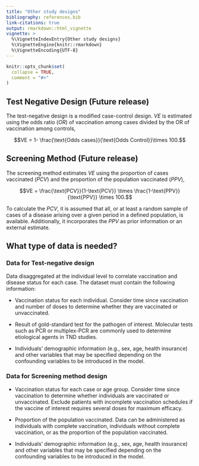 ```yaml
---
title: "Other study designs"
bibliography: references.bib
link-citations: true
output: rmarkdown::html_vignette
vignette: >
  %\VignetteIndexEntry{Other study designs}
  %\VignetteEngine{knitr::rmarkdown}
  %\VignetteEncoding{UTF-8}
---
```


```r
knitr::opts_chunk$set(
  collapse = TRUE,
  comment = "#>"
)
```

## Test Negative Design (Future release)

The test-negative design is a modified case-control design. $VE$ is estimated using the odds ratio ($OR$) of vaccination among cases divided by the OR of vaccination among controls,

$$VE = 1- \frac{\text{Odds cases}}{\text{Odds Control}}\times 100.$$

## Screening Method (Future release)

The screening method estimates $VE$ using the proportion of cases vaccinated ($PCV$) and the proportion of the population vaccinated ($PPV$),

$$VE = \frac{\text{PCV}}{1-\text{PCV}} \times \frac{1-\text{PPV}}{\text{PPV}} \times 100.$$

To calculate the $PCV$, it is assumed that all, or at least a random sample of cases of a disease arising over a given period in a defined population, is available. Additionally, it incorporates the $PPV$ as prior information or an external estimate.

## What type of data is needed?

### Data for Test-negative design

Data disaggregated at the individual level to correlate vaccination and disease status for each case. The dataset must contain the following information:

- Vaccination status for each individual. Consider time since vaccination and number of doses to determine whether they are vaccinated or unvaccinated.

- Result of gold-standard test for the pathogen of interest. Molecular tests such as PCR or multiplex-PCR are commonly used to determine etiological agents in TND studies.

- Individuals' demographic information (e.g., sex, age, health insurance) and other variables that may be specified depending on the confounding variables to be introduced in the model.

### Data for Screening method design

- Vaccination status for each case or age group. Consider time since vaccination to determine whether individuals are vaccinated or unvaccinated. Exclude patients with incomplete vaccination schedules if the vaccine of interest requires several doses for maximum efficacy.

- Proportion of the population vaccinated. Data can be administered as individuals with complete vaccination, individuals without complete vaccination, or as the proportion of the population vaccinated.

- Individuals' demographic information (e.g., sex, age, health insurance) and other variables that may be specified depending on the confounding variables to be introduced in the model.
